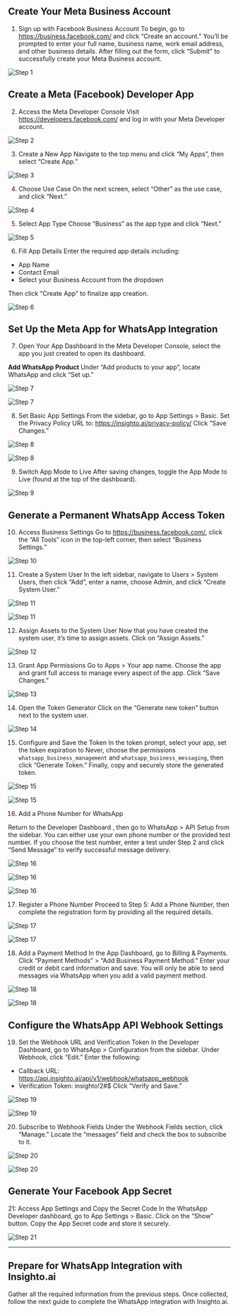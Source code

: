 
## Create Your Meta Business Account

1. Sign up with Facebook Business Account
To begin, go to https://business.facebook.com/ and click “Create an account.” You’ll be prompted to enter your full name, business name, work email address, and other business details. After filling out the form, click “Submit” to successfully create your Meta Business account.

![Step 1](images/whatsapp/1.jpeg)

## Create a Meta (Facebook) Developer App

2. Access the Meta Developer Console
Visit https://developers.facebook.com/ and log in with your Meta Developer account.

![Step 2](images/whatsapp/2.jpeg)

3. Create a New App
Navigate to the top menu and click “My Apps”, then select “Create App.”

![Step 3](images/whatsapp/3.jpeg)

4. Choose Use Case
On the next screen, select “Other” as the use case, and click “Next.”

![Step 4](images/whatsapp/4.jpeg)

5. Select App Type
Choose “Business” as the app type and click “Next.”

![Step 5](images/whatsapp/5.jpeg)

6. Fill App Details
Enter the required app details including:
- App Name
- Contact Email
- Select your Business Account from the dropdown

Then click “Create App” to finalize app creation.

![Step 6](images/whatsapp/6.jpeg)

## Set Up the Meta App for WhatsApp Integration

7. Open Your App Dashboard
In the Meta Developer Console, select the app you just created to open its dashboard.

**Add WhatsApp Product**
Under “Add products to your app”, locate WhatsApp and click “Set up.”

![Step 7](images/whatsapp/7.jpeg)

![Step 7](images/whatsapp/7.1.jpeg)

8. Set Basic App Settings
From the sidebar, go to App Settings > Basic.
Set the Privacy Policy URL to: https://insighto.ai/privacy-policy/
Click “Save Changes.”

![Step 8](images/whatsapp/8.jpeg)

![Step 8](images/whatsapp/8.1.jpeg)

9. Switch App Mode to Live
After saving changes, toggle the App Mode to Live (found at the top of the dashboard).

![Step 9](images/whatsapp/9.jpeg)

## Generate a Permanent WhatsApp Access Token

10. Access Business Settings
Go to https://business.facebook.com/, click the “All Tools” icon in the top-left corner, then select “Business Settings.”

![Step 10](images/whatsapp/10.jpeg)

11. Create a System User
In the left sidebar, navigate to Users > System Users, then click “Add”, enter a name, choose Admin, and click “Create System User.”

![Step 11](images/whatsapp/11.jpeg)

![Step 11](images/whatsapp/11.1.jpeg)

12. Assign Assets to the System User
Now that you have created the system user, it’s time to assign assets. Click on “Assign Assets.”

![Step 12](images/whatsapp/12.jpeg)

13. Grant App Permissions
Go to Apps > Your app name. Choose the app and grant full access to manage every aspect of the app. Click “Save Changes.”

![Step 13](images/whatsapp/13.jpeg)

14. Open the Token Generator
Click on the “Generate new token” button next to the system user.

![Step 14](images/whatsapp/14.jpeg)

15. Configure and Save the Token
In the token prompt, select your app, set the token expiration to Never, choose the permissions `whatsapp_business_management` and `whatsapp_business_messaging`, then click “Generate Token.” Finally, copy and securely store the generated token.

![Step 15](images/whatsapp/15.jpeg)

![Step 15](images/whatsapp/15.1.jpeg)

16. Add a Phone Number for WhatsApp

Return to the Developer Dashboard , then go to WhatsApp > API Setup from the sidebar.
You can either use your own phone number or the provided test number. 
If you choose the test number, enter a test under Step 2 and click “Send Message” to verify successful message delivery.

![Step 16](images/whatsapp/16.jpeg)

![Step 16](images/whatsapp/16.1.jpeg)

![Step 16](images/whatsapp/16.2.jpeg)

17. Register a Phone Number
Proceed to Step 5: Add a Phone Number, then complete the registration form by providing all the required details.

![Step 17](images/whatsapp/17.jpeg)

![Step 17](images/whatsapp/17.1.jpeg)

 
18. Add a Payment Method
In the App Dashboard, go to Billing & Payments.
Click “Payment Methods” > “Add Business Payment Method.”
Enter your credit or debit card information and save.
You will only be able to send messages via WhatsApp when you add a valid payment method.

![Step 18](images/whatsapp/18.jpeg)

![Step 18](images/whatsapp/18.1.jpeg)

## Configure the WhatsApp API Webhook Settings

19. Set the Webhook URL and Verification Token
In the Developer Dashboard, go to WhatsApp > Configuration from the sidebar. Under Webhook, click “Edit.”
Enter the following:
- Callback URL: https://api.insighto.ai/api/v1/webhook/whatsapp_webhook
- Verification Token: insighto!2#$
Click “Verify and Save.”

![Step 19](images/whatsapp/19.jpeg)

![Step 19](images/whatsapp/19.1.jpeg)


20. Subscribe to Webhook Fields
Under the Webhook Fields section, click “Manage.” Locate the “messages” field and check the box to subscribe to it.

![Step 20](images/whatsapp/20.jpeg)

![Step 20](images/whatsapp/20.1.jpeg)
## Generate Your Facebook App Secret

 21: Access App Settings and Copy the Secret Code
In the WhatsApp Developer dashboard, go to App Settings > Basic.
Click on the “Show” button. Copy the App Secret code and store it securely.

![Step 21](images/whatsapp/21.jpeg)

---

## Prepare for WhatsApp Integration with Insighto.ai
Gather all the required information from the previous steps. Once collected, follow the next guide to complete the WhatsApp integration with Insighto.ai.


